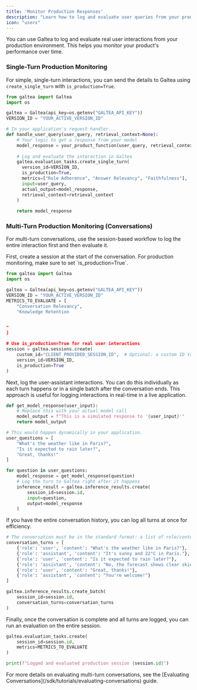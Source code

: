 ```yaml
---
title: 'Monitor Production Responses'
description: "Learn how to log and evaluate user queries from your production environment."
icon: "users"
---
```


You can use Galtea to log and evaluate real user interactions from your production environment. This helps you monitor your product's performance over time.

### Single-Turn Production Monitoring

For simple, single-turn interactions, you can send the details to Galtea using `create_single_turn` with `is_production=True`.

```python
from galtea import Galtea
import os

galtea = Galtea(api_key=os.getenv("GALTEA_API_KEY"))
VERSION_ID = "YOUR_ACTIVE_VERSION_ID"

# In your application's request handler...
def handle_user_query(user_query, retrieval_context=None):
    # Your logic to get a response from your model
    model_response = your_product_function(user_query, retrieval_context)
    
    # Log and evaluate the interaction in Galtea
    galtea.evaluation_tasks.create_single_turn(
      version_id=VERSION_ID,
      is_production=True,
      metrics=["Role Adherence", "Answer Relevancy", "Faithfulness"],
      input=user_query,
      actual_output=model_response,
      retrieval_context=retrieval_context
    )
    
    return model_response
```

### Multi-Turn Production Monitoring (Conversations)

For multi-turn conversations, use the session-based workflow to log the entire interaction first and then evaluate it.

<Steps>
<Step title="1. Create a Session">
First, create a session at the start of the conversation. For production monitoring, make sure to set `is_production=True`.

```python
from galtea import Galtea
import os

galtea = Galtea(api_key=os.getenv("GALTEA_API_KEY"))
VERSION_ID = "YOUR_ACTIVE_VERSION_ID"
METRICS_TO_EVALUATE = [
    "Conversation Relevancy",
    "Knowledge Retention


"
]

# Use is_production=True for real user interactions
session = galtea.sessions.create(
    custom_id="CLIENT_PROVIDED_SESSION_ID",  # Optional: a custom ID to associate this session in Galtea Platform to the one in your real application.
    version_id=VERSION_ID,
    is_production=True
)
```
</Step>

<Step title="2. Log Conversation Turns">
Next, log the user-assistant interactions. You can do this individually as each turn happens or in a single batch after the conversation ends.

<Tabs>
<Tab title="Log Turns Individually">
This approach is useful for logging interactions in real-time in a live application.

```python
def get_model_response(user_input):
    # Replace this with your actual model call
    model_output = f"This is a simulated response to '{user_input}'"
    return model_output

# This would happen dynamically in your application.
user_questions = [
    "What's the weather like in Paris?",
    "Is it expected to rain later?",
    "Great, thanks!"
]

for question in user_questions:
    model_response = get_model_response(question)
    # Log the turn to Galtea right after it happens
    inference_result = galtea.inference_results.create(
        session_id=session.id,
        input=question,
        output=model_response
    )
```

</Tab>
<Tab title="Log Turns in a Batch">
If you have the entire conversation history, you can log all turns at once for efficiency.

```python
# The conversation must be in the standard format: a list of role/content dictionaries
conversation_turns = [
    {'role': 'user', 'content': "What's the weather like in Paris?"},
    {'role': 'assistant', 'content': "It's sunny and 22°C in Paris."},
    {'role': 'user', 'content': "Is it expected to rain later?"},
    {'role': 'assistant', 'content': "No, the forecast shows clear skies for the rest of the day."},
    {'role': 'user', 'content': "Great, thanks!"},
    {'role': 'assistant', 'content': "You're welcome!"}
]

galtea.inference_results.create_batch(
    session_id=session.id,
    conversation_turns=conversation_turns
)
```
</Tab>
</Tabs>
</Step>

<Step title="3. Evaluate the Session">
Finally, once the conversation is complete and all turns are logged, you can run an evaluation on the entire session.

```python
galtea.evaluation_tasks.create(
    session_id=session.id,
    metrics=METRICS_TO_EVALUATE
)

print(f"Logged and evaluated production session {session.id}")
```

</Step>
</Steps>

<Info>
For more details on evaluating multi-turn conversations, see the [Evaluating Conversations](/sdk/tutorials/evaluating-conversations) guide.
</Info>